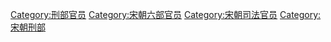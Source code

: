 [[Category:刑部官员|Category:刑部官员]]
[[Category:宋朝六部官员|Category:宋朝六部官员]]
[[Category:宋朝司法官员|Category:宋朝司法官员]]
[[Category:宋朝刑部|Category:宋朝刑部]]